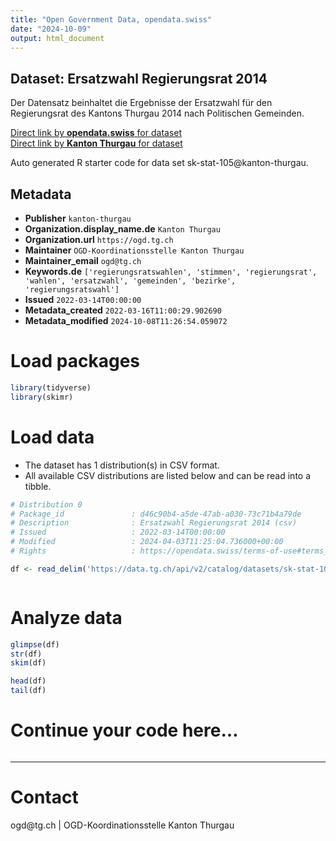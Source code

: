 ```yaml
---
title: "Open Government Data, opendata.swiss"
date: "2024-10-09"
output: html_document
---
```


## Dataset: Ersatzwahl Regierungsrat 2014

Der Datensatz beinhaltet die Ergebnisse der Ersatzwahl für den Regierungsrat des Kantons Thurgau 2014 nach Politischen Gemeinden.

[Direct link by **opendata.swiss** for dataset](https://opendata.swiss/de/dataset/ersatzwahl-regierungsrat-2014)<br>
[Direct link by **Kanton Thurgau** for dataset](https://data.tg.ch/explore/dataset/sk-stat-105/)

Auto generated R starter code for data set sk-stat-105@kanton-thurgau.

## Metadata

- **Publisher** `kanton-thurgau`
- **Organization.display_name.de** `Kanton Thurgau`
- **Organization.url** `https://ogd.tg.ch`
- **Maintainer** `OGD-Koordinationsstelle Kanton Thurgau`
- **Maintainer_email** `ogd@tg.ch`
- **Keywords.de** `['regierungsratswahlen', 'stimmen', 'regierungsrat', 'wahlen', 'ersatzwahl', 'gemeinden', 'bezirke', 'regierungsratswahl']`
- **Issued** `2022-03-14T00:00:00`
- **Metadata_created** `2022-03-16T11:00:29.902690`
- **Metadata_modified** `2024-10-08T11:26:54.059072`


# Load packages

```r

library(tidyverse)
library(skimr)

```

# Load data

-   The dataset has 1 distribution(s) in CSV format.
-   All available CSV distributions are listed below and can be read into a tibble.

```r

# Distribution 0
# Package_id               : d46c90b4-a5de-47ab-a030-73c71b4a79de
# Description              : Ersatzwahl Regierungsrat 2014 (csv)
# Issued                   : 2022-03-14T00:00:00
# Modified                 : 2024-04-03T11:25:04.736000+00:00
# Rights                   : https://opendata.swiss/terms-of-use#terms_by

df <- read_delim('https://data.tg.ch/api/v2/catalog/datasets/sk-stat-105/exports/csv?use_labels=true')



```

# Analyze data

```r

glimpse(df)
str(df)
skim(df)

head(df)
tail(df)

```

# Continue your code here...

```r

```

------------------------------------------------------------------------

# Contact

ogd@tg.ch | OGD-Koordinationsstelle Kanton Thurgau

